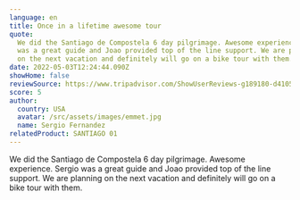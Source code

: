 ```yaml
---
language: en
title: Once in a lifetime awesome tour
quote:
  We did the Santiago de Compostela 6 day pilgrimage. Awesome experience. Sergio
  was a great guide and Joao provided top of the line support. We are planning
  on the next vacation and definitely will go on a bike tour with them.
date: 2022-05-03T12:24:44.090Z
showHome: false
reviewSource: https://www.tripadvisor.com/ShowUserReviews-g189180-d4105907-r840739527-Top_Bike_Tours_Portugal-Porto_Porto_District_Northern_Portugal.html
score: 5
author:
  country: USA
  avatar: /src/assets/images/emmet.jpg
  name: Sergio Fernandez
relatedProduct: SANTIAGO 01
---
```


We did the Santiago de Compostela 6 day pilgrimage. Awesome experience. Sergio
was a great guide and Joao provided top of the line support. We are planning on
the next vacation and definitely will go on a bike tour with them.
